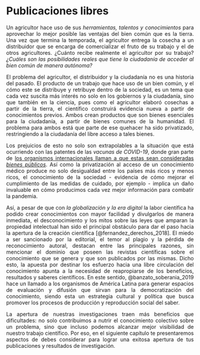 # Publicaciones libres
<!-- # Punto de partida: la investigación abierta  -->

<div style="text-align: justify"> Un agricultor hace uso de sus *herramientas, talentos y conocimientos* para aprovechar lo mejor posible las ventajas del bien común que es la tierra. Una vez que termina la temporada, el agricultor entrega la cosecha a un distribuidor que se encarga de comercializar el fruto de su trabajo y el de otros agricultores. ¿Cuánto recibe realmente el agricultor por su trabajo? *¿Cuáles son las posibilidades reales que tiene la ciudadanía de acceder al bien común de manera autónoma?*  

El problema del agricultor, el distribuidor y la ciudadanía no es una historia del pasado. El producto de un trabajo que hace uso de un bien común, y el cómo este se distribuye y retribuye dentro de la sociedad, es un tema que cada vez suscita más interés no solo en los gobiernos y la ciudadanía, sino que también en la ciencia, pues como el agricultor elaboró cosechas a partir de la tierra, el científico construirá evidencia nueva a partir de conocimientos previos. Ambos crean productos que son bienes esenciales para la ciudadanía, a partir de bienes comunes de la humanidad. El problema para ambos está que parte de ese quehacer ha sido privatizado, restringiendo a la ciudadanía del libre acceso a tales bienes.

Los prejuicios de esto no solo son extrapolables a la situación que está ocurriendo con las patentes de las *vacunas de COVID-19*, donde gran parte de [los organismos internacionales llaman a que estas sean consideradas *bienes públicos*](https://en.unesco.org/news/unesco-calls-covid-19-vaccines-be-considered-global-public-good){target="_blank"}. Así como la privatización al acceso de un conocimiento médico produce no solo desigualdad entre los países más ricos y menos ricos, el conocimiento de la sociedad - evidencia de cómo mejorar el cumplimiento de las medidas de cuidado, por ejemplo - implica un daño invaluable en cómo producimos cada vez mejor información para combatir la pandemia.

Así, a pesar de que con *la globalización y la era digital* la labor científica ha podido crear conocimientos con mayor facilidad y divulgarlos de manera inmediata, el desconocimiento y los mitos sobre las leyes que amparan la propiedad intelectual han sido el principal obstáculo para dar el paso hacia la apertura de la creación científica [@fernandez_derechos_2018]. El miedo a ser sancionado por la editorial, el temor al plagio y la pérdida de reconocimiento autoral, destacan entre las principales razones, sin mencionar el dominio que poseen las revistas científicas sobre el conocimiento que se genera y que son publicados por las mismas. Dicho esto, la apuesta por destinar los esfuerzo hacia una libre circulación del conocimiento apunta a la necesidad de reapropiarse de los beneficios, resultados y saberes científicos. En este sentido, @banzato_soberania_2019 hace un llamado a los organismos de América Latina para generar espacios de evaluación y difusión que sirvan para la democratización del conocimiento, siendo esta un estrategia cultural y política que busca promover los procesos de producción y reproducción social del saber.  

La apertura de nuestras investigaciones traen más beneficios que dificultades: no solo contribuimos a nutrir el conocimiento colectivo sobre un problema, sino que incluso podemos alcanzar mejor visibilidad de nuestro trabajo científico. Por eso, en el siguiente capítulo te presentaremos aspectos de debes considerar para lograr una exitosa apertura de tus publicaciones y resultados de investigación.<div/>

